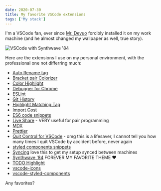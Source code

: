 ```yaml
---
date: 2020-07-30
title: My favorite VSCode extensions
tags: ['My stack']
---
```



I'm a VSCode fan, ever since [Mr. Devuo](https://github.com/devuo) forcibly installed it on my work machine (and he almost changed my wallpaper as well, true story).

<Image src="../../../assets/vscode.png" alt="VSCode with Synthwave '84" />

Here are the extensions I use on my personal environment, with the professional one not differring much:

- [Auto Rename tag](https://marketplace.visualstudio.com/items?itemName=formulahendry.auto-rename-tag)
- [Bracket pair Colorizer](https://marketplace.visualstudio.com/items?itemName=CoenraadS.bracket-pair-colorizer)
- [Color Highlight](https://marketplace.visualstudio.com/items?itemName=naumovs.color-highlight)
- [Debugger for Chrome](https://marketplace.visualstudio.com/items?itemName=msjsdiag.debugger-for-chrome)
- [ESLint](https://marketplace.visualstudio.com/items?itemName=dbaeumer.vscode-eslint)
- [Git History](https://marketplace.visualstudio.com/items?itemName=donjayamanne.githistory)
- [Highlight Matching Tag](https://marketplace.visualstudio.com/items?itemName=vincaslt.highlight-matching-tag)
- [Import Cost](https://marketplace.visualstudio.com/items?itemName=wix.vscode-import-cost)
- [ES6 code snippets](https://marketplace.visualstudio.com/items?itemName=xabikos.JavaScriptSnippets)
- [Live Share](https://marketplace.visualstudio.com/items?itemName=MS-vsliveshare.vsliveshare) - VERY useful for pair programming
- [MDX](https://marketplace.visualstudio.com/items?itemName=silvenon.mdx)
- [Prettier](https://marketplace.visualstudio.com/items?itemName=esbenp.prettier-vscode)
- [Quit Control for VSCode](https://marketplace.visualstudio.com/items?itemName=artdiniz.quitcontrol-vscode) - omg this is a lifesaver, I cannot tell you how many times I quit VSCode by accident before, never again
- [styled components snippets](https://marketplace.visualstudio.com/items?itemName=jonkwheeler.styled-components-snippets)
- [Syncing](https://marketplace.visualstudio.com/items?itemName=nonoroazoro.syncing) love this to get my setup synced between machines
- [Synthwave '84](https://marketplace.visualstudio.com/items?itemName=RobbOwen.synthwave-vscode) FOREVER MY FAVORITE THEME ♥️
- [TODO Highlight](https://marketplace.visualstudio.com/items?itemName=wayou.vscode-todo-highlight)
- [vscode-icons](https://marketplace.visualstudio.com/items?itemName=vscode-icons-team.vscode-icons)
- [vscode-styled-components](https://marketplace.visualstudio.com/items?itemName=jpoissonnier.vscode-styled-components)

Any favorites?
